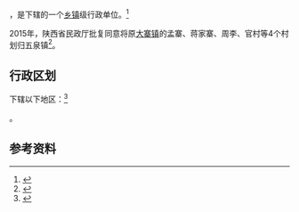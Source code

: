 {{中国乡级行政区|61/04/03/100/000}}

'''{{PAGENAMEBASE}}'''，是{{PRC admin/fullname|61/04/03/100/000|3}}下辖的一个[[乡镇|乡镇]]级行政单位。<ref>{{PRC admin/ref sgc|{{PRC admin/parent|61/04/03/100/000}}}}</ref>

2015年，陕西省民政厅批复同意将原[[大寨镇_(咸阳市)|大寨镇]]的孟寨、蒋家寨、周李、官村等4个村划归五泉镇<ref>{{Cite web |url=http://news.xinhuanet.com/local/2015-06/28/c_127959075.htm |title=陕西省民政厅关于陕西省乡镇行政区划调整的公告 |accessdate=2017-09-13 |archive-date=2017-09-13 |archive-url=https://web.archive.org/web/20170913183916/http://news.xinhuanet.com/local/2015-06/28/c_127959075.htm |dead-url=no }}</ref>。

== 行政区划 ==

{{PAGENAMEBASE}}下辖以下地区：<ref>{{PRC admin/ref sgc|61/04/03/100/000}}</ref>

{{PRC admin/children|61/04/03/100/000}}。

== 参考资料 ==

{{reflist}}

{{行政区划小作品}}
{{PRC admin/navcat|61/04/03/100/000}}
